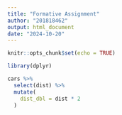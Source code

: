 ```yaml
---
title: "Formative Assignment"
author: "201818462"
output: html_document
date: "2024-10-20"
---
```


```r
knitr::opts_chunk$set(echo = TRUE)
```

```r

library(dplyr)

cars %>%
  select(dist) %>%
  mutate(
    dist_dbl = dist * 2
  )
```

